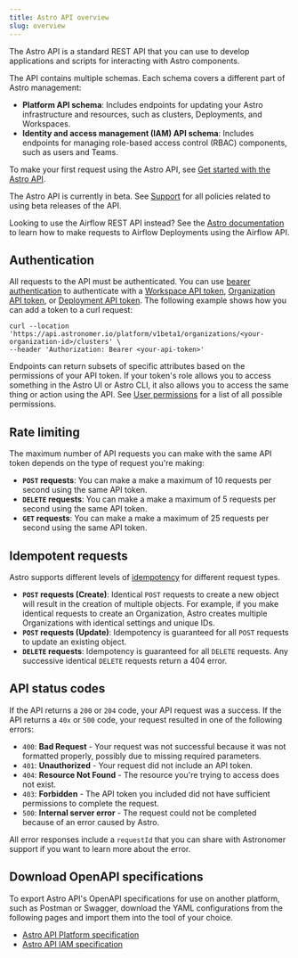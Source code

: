 ```yaml
---
title: Astro API overview
slug: overview
---
```


The Astro API is a standard REST API that you can use to develop applications and scripts for interacting with Astro components.

The API contains multiple schemas. Each schema covers a different part of Astro management:

- **Platform API schema**: Includes endpoints for updating your Astro infrastructure and resources, such as clusters, Deployments, and Workspaces.
- **Identity and access management (IAM) API schema**: Includes endpoints for managing role-based access control (RBAC) components, such as users and Teams.

To make your first request using the Astro API, see [Get started with the Astro API](/api/get-started).

<Info>

The Astro API is currently in beta. See [Support](/api/versioning-and-support) for all policies related to using beta releases of the API.

</Info>

<Tip>

Looking to use the Airflow REST API instead? See the [Astro documentation](https://www.astronomer.io/docs/astro/airflow-api) to learn how to make requests to Airflow Deployments using the Airflow API.

</Tip>

## Authentication

All requests to the API must be authenticated. You can use [bearer authentication](https://swagger.io/docs/specification/authentication/bearer-authentication/) to authenticate with a [Workspace API token](https://www.astronomer.io/docs/astro/workspace-api-tokens), [Organization API token](https://www.astronomer.io/docs/astro/organization-api-tokens), or [Deployment API token](https://www.astronomer.io/docs/astro/deplopyment-api-tokens). The following example shows how you can add a token to a curl request:

```curl
curl --location 'https://api.astronomer.io/platform/v1beta1/organizations/<your-organization-id>/clusters' \
--header 'Authorization: Bearer <your-api-token>'
```

Endpoints can return subsets of specific attributes based on the permissions of your API token. If your token's role allows you to access something in the Astro UI or Astro CLI, it also allows you to access the same thing or action using the API. See [User permissions](https://www.astronomer.io/docs/astro/user-permissions) for a list of all possible permissions.

## Rate limiting

The maximum number of API requests you can make with the same API token depends on the type of request you're making:

- **`POST` requests**: You can make a make a maximum of 10 requests per second using the same API token.
- **`DELETE` requests**: You can make a make a maximum of 5 requests per second using the same API token.
- **`GET` requests**: You can make a make a maximum of 25 requests per second using the same API token.

## Idempotent requests

Astro supports different levels of [idempotency](https://en.wikipedia.org/wiki/Idempotence) for different request types.

- **`POST` requests (Create)**: Identical `POST` requests to create a new object will result in the creation of multiple objects. For example, if you make identical requests to create an Organization, Astro creates multiple Organizations with identical settings and unique IDs.
- **`POST` requests (Update)**: Idempotency is guaranteed for all `POST` requests to update an existing object.
- **`DELETE` requests**: Idempotency is guaranteed for all `DELETE` requests. Any successive identical `DELETE` requests return a 404 error.

## API status codes

If the API returns a `200` or `204` code, your API request was a success. If the API returns a `40x` or `500` code, your request resulted in one of the following errors:

- `400`: **Bad Request** - Your request was not successful because it was not formatted properly, possibly due to missing required parameters. 
- `401`: **Unauthorized** - Your request did not include an API token. 
- `404`: **Resource Not Found** - The resource you're trying to access does not exist.
- `403`: **Forbidden** - The API token you included did not have sufficient permissions to complete the request.
- `500`: **Internal server error** - The request could not be completed because of an error caused by Astro.

All error responses include a `requestId` that you can share with Astronomer support if you want to learn more about the error. 

## Download OpenAPI specifications

To export Astro API's OpenAPI specifications for use on another platform, such as Postman or Swagger, download the YAML configurations from the following pages and import them into the tool of your choice.

- [Astro API Platform specification](https://api.astronomer.io/spec/platform/v1beta1)
- [Astro API IAM specification](https://api.astronomer.io/spec/iam/v1beta1)